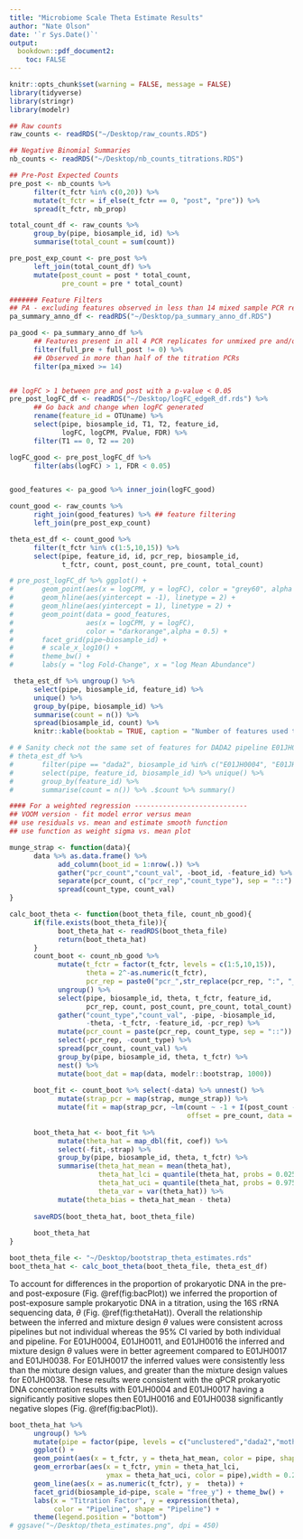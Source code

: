 ```yaml
---
title: "Microbiome Scale Theta Estimate Results"
author: "Nate Olson"
date: '`r Sys.Date()`'
output:
  bookdown::pdf_document2: 
    toc: FALSE
---
```


```r
knitr::opts_chunk$set(warning = FALSE, message = FALSE) 
library(tidyverse)
library(stringr)
library(modelr)
```

```r
## Raw counts 
raw_counts <- readRDS("~/Desktop/raw_counts.RDS")

## Negative Binomial Summaries
nb_counts <- readRDS("~/Desktop/nb_counts_titrations.RDS") 

## Pre-Post Expected Counts
pre_post <- nb_counts %>% 
      filter(t_fctr %in% c(0,20)) %>% 
      mutate(t_fctr = if_else(t_fctr == 0, "post", "pre")) %>% 
      spread(t_fctr, nb_prop)

total_count_df <- raw_counts %>% 
      group_by(pipe, biosample_id, id) %>% 
      summarise(total_count = sum(count))

pre_post_exp_count <- pre_post %>% 
      left_join(total_count_df) %>% 
      mutate(post_count = post * total_count,
             pre_count = pre * total_count)

####### Feature Filters
## PA - excluding features observed in less than 14 mixed sample PCR replicates  
pa_summary_anno_df <- readRDS("~/Desktop/pa_summary_anno_df.RDS")

pa_good <- pa_summary_anno_df %>% 
      ## Features present in all 4 PCR replicates for unmixed pre and/or post
      filter(full_pre + full_post != 0) %>% 
      ## Observed in more than half of the titration PCRs
      filter(pa_mixed >= 14)


## logFC > 1 between pre and post with a p-value < 0.05
pre_post_logFC_df <- readRDS("~/Desktop/logFC_edgeR_df.rds") %>% 
      ## Go back and change when logFC generated
      rename(feature_id = OTUname) %>% 
      select(pipe, biosample_id, T1, T2, feature_id, 
             logFC, logCPM, PValue, FDR) %>% 
      filter(T1 == 0, T2 == 20)

logFC_good <- pre_post_logFC_df %>% 
      filter(abs(logFC) > 1, FDR < 0.05) 


good_features <- pa_good %>% inner_join(logFC_good)

count_good <- raw_counts %>% 
      right_join(good_features) %>% ## feature filtering 
      left_join(pre_post_exp_count)

theta_est_df <- count_good %>% 
      filter(t_fctr %in% c(1:5,10,15)) %>% 
      select(pipe, feature_id, id, pcr_rep, biosample_id, 
             t_fctr, count, post_count, pre_count, total_count) 
```

```r
# pre_post_logFC_df %>% ggplot() +
#       geom_point(aes(x = logCPM, y = logFC), color = "grey60", alpha = 0.25) +
#       geom_hline(aes(yintercept = -1), linetype = 2) +
#       geom_hline(aes(yintercept = 1), linetype = 2) +
#       geom_point(data = good_features, 
#                  aes(x = logCPM, y = logFC),
#                  color = "darkorange",alpha = 0.5) +
#       facet_grid(pipe~biosample_id) +
#       # scale_x_log10() + 
#       theme_bw() +
#       labs(y = "log Fold-Change", x = "log Mean Abundance")
```


```r
 theta_est_df %>% ungroup() %>% 
      select(pipe, biosample_id, feature_id) %>% 
      unique() %>% 
      group_by(pipe, biosample_id) %>% 
      summarise(count = n()) %>% 
      spread(biosample_id, count) %>% 
      knitr::kable(booktab = TRUE, caption = "Number of features used to estimate theta by biological replicate and pipeline.")

# # Sanity check not the same set of features for DADA2 pipeline E01JH0004 and E01JH0011 due to bug
# theta_est_df %>%
#       filter(pipe == "dada2", biosample_id %in% c("E01JH0004", "E01JH0011")) %>%
#       select(pipe, feature_id, biosample_id) %>% unique() %>%
#       group_by(feature_id) %>%
#       summarise(count = n()) %>% .$count %>% summary()
```


```r
#### For a weighted regression ----------------------------
## VOOM version - fit model error versus mean 
## use residuals vs. mean and estimate smooth function 
## use function as weight sigma vs. mean plot 

munge_strap <- function(data){
      data %>% as.data.frame() %>% 
            add_column(boot_id = 1:nrow(.)) %>% 
            gather("pcr_count","count_val", -boot_id, -feature_id) %>% 
            separate(pcr_count, c("pcr_rep","count_type"), sep = "::") %>% 
            spread(count_type, count_val)
}

calc_boot_theta <- function(boot_theta_file, count_nb_good){
      if(file.exists(boot_theta_file)){
            boot_theta_hat <- readRDS(boot_theta_file)
            return(boot_theta_hat)
      }
      count_boot <- count_nb_good %>% 
            mutate(t_fctr = factor(t_fctr, levels = c(1:5,10,15)),
                   theta = 2^-as.numeric(t_fctr),
                   pcr_rep = paste0("pcr_",str_replace(pcr_rep, ":", "_"))) %>% 
            ungroup() %>% 
            select(pipe, biosample_id, theta, t_fctr, feature_id, 
                   pcr_rep, count, post_count, pre_count, total_count) %>% 
            gather("count_type","count_val", -pipe, -biosample_id, 
                   -theta, -t_fctr, -feature_id, -pcr_rep) %>% 
            mutate(pcr_count = paste(pcr_rep, count_type, sep = "::")) %>%
            select(-pcr_rep, -count_type) %>% 
            spread(pcr_count, count_val) %>%
            group_by(pipe, biosample_id, theta, t_fctr) %>%
            nest() %>%
            mutate(boot_dat = map(data, modelr::bootstrap, 1000))
      
      boot_fit <- count_boot %>% select(-data) %>% unnest() %>% 
            mutate(strap_pcr = map(strap, munge_strap)) %>% 
            mutate(fit = map(strap_pcr, ~lm(count ~ -1 + I(post_count - pre_count),
                                            offset = pre_count, data = .)))
      
      boot_theta_hat <- boot_fit %>% 
            mutate(theta_hat = map_dbl(fit, coef)) %>% 
            select(-fit,-strap) %>% 
            group_by(pipe, biosample_id, theta, t_fctr) %>% 
            summarise(theta_hat_mean = mean(theta_hat),
                      theta_hat_lci = quantile(theta_hat, probs = 0.025),
                      theta_hat_uci = quantile(theta_hat, probs = 0.975),
                      theta_var = var(theta_hat)) %>% 
            mutate(theta_bias = theta_hat_mean - theta)
      
      saveRDS(boot_theta_hat, boot_theta_file)
      
      boot_theta_hat
}

boot_theta_file <- "~/Desktop/bootstrap_theta_estimates.rds"
boot_theta_hat <- calc_boot_theta(boot_theta_file, theta_est_df)
```

To account for differences in the proportion of prokaryotic DNA in the pre- and post-exposure (Fig. \@ref(fig:bacPlot)) we inferred the proportion of post-exposure sample prokaryotic DNA in a titration, using the 16S rRNA sequencing data, $\theta$ (Fig. \@ref(fig:thetaHat)). 
Overall the relationship between the inferred and mixture design $\theta$ values were consistent across pipelines but not individual whereas the 95\% CI varied by both individual and pipeline. 
For E01JH0004, E01JH0011, and E01JH0016 the inferred and mixture design $\theta$ values were in better agreement compared to E01JH0017 and E01JH0038.
For E01JH0017 the inferred values were consistently less than the mixture design values, and greater than the mixture design values for E01JH0038. 
These results were consistent with the qPCR prokaryotic DNA concentration results with E01JH0004 and E01JH0017 having a significantly positive slopes then E01JH0016 and E01JH0038 significantly negative slopes (Fig. \@ref(fig:bacPlot)). 


```r
boot_theta_hat %>% 
      ungroup() %>% 
      mutate(pipe = factor(pipe, levels = c("unclustered","dada2","mothur","qiime"))) %>% 
      ggplot() + 
      geom_point(aes(x = t_fctr, y = theta_hat_mean, color = pipe, shape = pipe)) + 
      geom_errorbar(aes(x = t_fctr, ymin = theta_hat_lci, 
                        ymax = theta_hat_uci, color = pipe),width = 0.2) + 
      geom_line(aes(x = as.numeric(t_fctr), y =  theta)) + 
      facet_grid(biosample_id~pipe, scale = "free_y") + theme_bw() +
      labs(x = "Titration Factor", y = expression(theta), 
           color = "Pipeline", shape = "Pipeline") + 
      theme(legend.position = "bottom")
# ggsave("~/Desktop/theta_estimates.png", dpi = 450)
```





